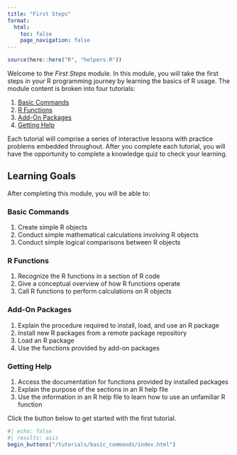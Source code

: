 ```yaml
---
title: "First Steps"
format:
  html: 
    toc: false
    page_navigation: false
---
```


```r
source(here::here("R", "helpers.R"))
```

Welcome to the *First Steps* module. In this module, you will take the first steps in your R programming journey by
learning the basics of R usage. The module content is broken into four tutorials:

1. [Basic Commands](/tutorials/basic_commands/index.qmd)
1. [R Functions](/tutorials/functions/index.qmd)
1. [Add-On Packages](/tutorials/packages/index.qmd)
1. [Getting Help](/tutorials/help/index.qmd)

Each tutorial will comprise a series of interactive lessons with practice problems embedded throughout. After you complete
each tutorial, you will have the opportunity to complete a knowledge quiz to check your learning.

## Learning Goals

After completing this module, you will be able to:

### Basic Commands

1. Create simple R objects
1. Conduct simple mathematical calculations involving R objects
1. Conduct simple logical comparisons between R objects

### R Functions

1. Recognize the R functions in a section of R code
1. Give a conceptual overview of how R functions operate
1. Call R functions to perform calculations on R objects

### Add-On Packages

1. Explain the procedure required to install, load, and use an R package
1. Install new R packages from a remote package repository
1. Load an R package
1. Use the functions provided by add-on packages

### Getting Help

1. Access the documentation for functions provided by installed packages
1. Explain the purpose of the sections in an R help file
1. Use the information in an R help file to learn how to use an unfamiliar R function

Click the button below to get started with the first tutorial.

```r
#| echo: false
#| results: asis
begin_buttons("/tutorials/basic_commands/index.html")
```

